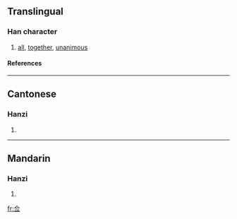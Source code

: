 {{see|僉}}

==Translingual==
===Han character===
{{Han char|rn=9|rad=人|as=05|sn=7|four=|canj=人一火一 (OMFM)}}
# [[all]], [[together]], [[unanimous]]
====References====
{{Han ref|kx=0100.021|hdz=10128.110|uh=4F65|ud=20325}}
----
==Cantonese==
===Hanzi===
{{yue-hanzi|jyut=|y=chim1}}
# {{defn|Cantonese}}
----
==Mandarin==
===Hanzi===
{{cmn-hanzi|tra=僉|pin=[[qiān]] ([[qian1]])|wg=ch'ien<sup>1</sup>}}
# {{defn|Mandarin}}

[[fr:佥]]